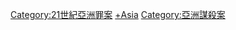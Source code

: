 {{Category pair|20世紀亞洲謀殺案|22世紀亞洲謀殺案}}
[[Category:21世紀亞洲罪案|Category:21世紀亞洲罪案]]
[[Category:21世紀謀殺案|+Asia]]
[[Category:亞洲謀殺案|Category:亞洲謀殺案]]